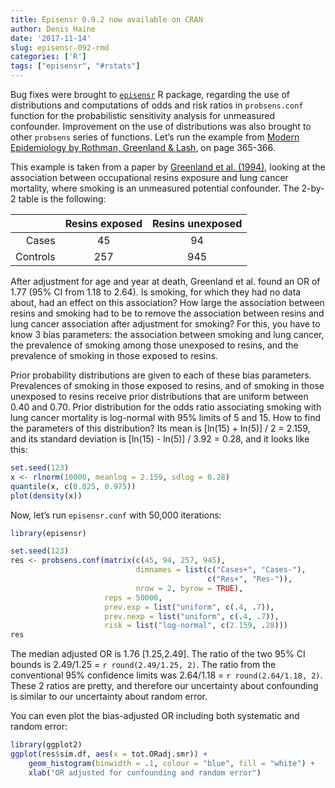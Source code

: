 ```yaml
---
title: Episensr 0.9.2 now available on CRAN
author: Denis Haine
date: '2017-11-14'
slug: episensr-092-rmd
categories: ['R']
tags: ["episensr", "#rstats"]
---
```


Bug fixes were brought to [`episensr`](https://cran.r-project.org/package=episensr
"episensr") R package, regarding the use of distributions and computations of
odds and risk ratios in `probsens.conf` function for the probabilistic
sensitivity analysis for unmeasured confounder.
Improvement on the use of distributions was also brought to other `probsens`
series of functions.
Let's run the example from [Modern Epidemiology by Rothman, Greenland &
Lash](https://shop.lww.com/Modern-Epidemiology/p/9781451190052), on page 365-366.

This example is taken from a paper by [Greenland et al.
(1994)](https://www.ncbi.nlm.nih.gov/pubmed/7927843), looking at the association
between occupational resins exposure and lung cancer mortality, where smoking is
an unmeasured potential confounder.
The 2-by-2 table is the following:

|          | Resins exposed | Resins unexposed |
|---------:|:--------------:|:----------------:|
|    Cases | 45             | 94               |
| Controls | 257            | 945              |

After adjustment for age and year at death, Greenland et al. found an OR of 1.77
(95% CI from 1.18 to 2.64).
Is smoking, for which they had no data about, had an effect on this association?
How large the association between resins and smoking had to be to remove the
association between resins and lung cancer association after adjustment for
smoking?
For this, you have to know 3 bias parameters: the association between smoking
and lung cancer, the prevalence of smoking among those unexposed to resins, and
the prevalence of smoking in those exposed to resins.

Prior probability distributions are given to each of these bias parameters.
Prevalences of smoking in those exposed to resins, and of smoking in those
unexposed to resins receive prior distributions that are uniform between 0.40
and 0.70.
Prior distribution for the odds ratio associating smoking with lung cancer
mortality is log-normal with 95% limits of 5 and 15.
How to find the parameters of this distribution?
Its mean is [ln(15) + ln(5)] / 2 = 2.159, and its standard deviation is
[ln(15) - ln(5)] / 3.92 = 0.28, and it looks like this:

```r
set.seed(123)
x <- rlnorm(10000, meanlog = 2.159, sdlog = 0.28)
quantile(x, c(0.025, 0.975))
plot(density(x))
```

Now, let's run `episensr.conf` with 50,000 iterations:

```r
library(episensr)

set.seed(123)
res <- probsens.conf(matrix(c(45, 94, 257, 945),
                            dimnames = list(c("Cases+", "Cases-"),
                                            c("Res+", "Res-")),
                            nrow = 2, byrow = TRUE),
                     reps = 50000,
                     prev.exp = list("uniform", c(.4, .7)),
                     prev.nexp = list("uniform", c(.4, .7)),
                     risk = list("log-normal", c(2.159, .28)))
res
```

The median adjusted OR is 1.76 [1.25,2.49].
The ratio of the two 95% CI bounds is 2.49/1.25 = `r round(2.49/1.25, 2)`.
The ratio from the conventional 95% confidence limits was 2.64/1.18 = `r round(2.64/1.18, 2)`.
These 2 ratios are pretty, and therefore our uncertainty about confounding is
similar to our uncertainty about random error.

You can even plot the bias-adjusted OR including both systematic and random error:

```r
library(ggplot2)
ggplot(res$sim.df, aes(x = tot.ORadj.smr)) +
    geom_histogram(binwidth = .1, colour = "blue", fill = "white") +
    xlab("OR adjusted for confounding and random error")
```
